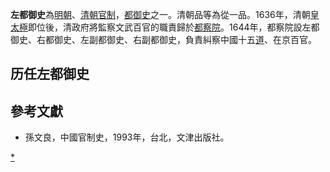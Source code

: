 '''左都御史'''為[[明朝|明朝]]、[[清朝|清朝]][[官制|官制]]，[[都御史|都御史]]之一。清朝品等為從一品。1636年，清朝[[皇太極|皇太極]]即位後，清政府將監察文武百官的職責歸於[[都察院|都察院]]。1644年，都察院設左都御史、右都御史、左副都御史、右副都御史，負責糾察中國十五[[道_(行政區劃)|道]]、在京百官。

== 历任左都御史 ==
{{Main list|明朝尚书与都御史年表|清朝左都御史列表}}

==參考文獻==
{{refbegin}}
*孫文良，中國官制史，1993年，台北，文津出版社。
{{refend}}

[[Category:左都御史|*]]